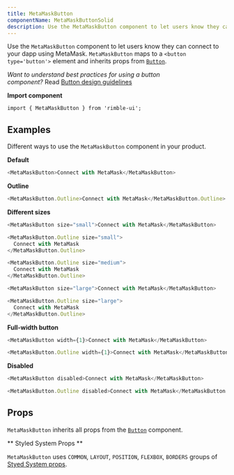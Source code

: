```yaml
---
title: MetaMaskButton
componentName: MetaMaskButtonSolid
description: Use the MetaMaskButton component to let users know they can connect to your dapp using MetaMask.
---
```


Use the `MetaMaskButton` component to let users know they can connect to your dapp using MetaMask. `MetaMaskButton` maps to a `<button type='button'>` element and inherits props from [`Button`](/components/rimble-ui/Button).

*Want to understand best practices for using a button component?* Read [Button design guidelines](/components/rimble-ui/Button#design-guidelines)

**Import component**

```
import { MetaMaskButton } from 'rimble-ui';
```

## Examples

Different ways to use the `MetaMaskButton` component in your product.

**Default**

```js is=react-live
<MetaMaskButton>Connect with MetaMask</MetaMaskButton>
```

**Outline**

```js is=react-live
<MetaMaskButton.Outline>Connect with MetaMask</MetaMaskButton.Outline>
```

**Different sizes**

```js is=react-live
<MetaMaskButton size="small">Connect with MetaMask</MetaMaskButton>
```

```js is=react-live
<MetaMaskButton.Outline size="small">
  Connect with MetaMask
</MetaMaskButton.Outline>
```

```js is=react-live
<MetaMaskButton.Outline size="medium">
  Connect with MetaMask
</MetaMaskButton.Outline>
```

```js is=react-live
<MetaMaskButton size="large">Connect with MetaMask</MetaMaskButton>
```

```js is=react-live
<MetaMaskButton.Outline size="large">
  Connect with MetaMask
</MetaMaskButton.Outline>
```

**Full-width button**

```js is=react-live
<MetaMaskButton width={1}>Connect with MetaMask</MetaMaskButton>
```

```js is=react-live
<MetaMaskButton.Outline width={1}>Connect with MetaMask</MetaMaskButton.Outline>
```

**Disabled**

```js is=react-live
<MetaMaskButton disabled>Connect with MetaMask</MetaMaskButton>
```

```js is=react-live
<MetaMaskButton.Outline disabled>Connect with MetaMask</MetaMaskButton.Outline>
```

## Props

<PropsTable propMetaData={props.propMetaData} />

`MetaMaskButton` inherits all props from the [`Button`](/components/rimble-ui/Button#props) component.

** Styled System Props **

`MetaMaskButton` uses `COMMON`, `LAYOUT`, `POSITION`, `FLEXBOX`, `BORDERS` groups of [Styed System props](/components/rimble-ui/system-props).
